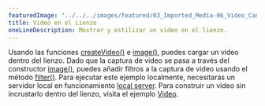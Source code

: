 ---
featuredImage: "../../../images/featured/03_Imported_Media-06_Video_Canvas-thumbnail.png"
title: Video en el Lienzo
oneLineDescription: Mostrar y estilizar un video en el lienzo.
---

Usando las funciones
<a href="https://p5js.org/reference/p5/createVideo" target="_blank">createVideo()</a>
e <a href="https://p5js.org/reference/p5/image" target="_blank">image()</a>,
puedes cargar un video dentro del lienzo. Dado que la captura de video se
pasa a través del constructor
<a href="https://p5js.org/reference/p5/image" target="_blank">image()</a>,
puedes añadir filtros a la captura de video usando el
método <a href="https://p5js.org/reference/p5/filter" target="_blank">filter()</a>.
Para ejecutar este ejemplo localmente, necesitarás un servidor local en funcionamiento
<a href="https://github.com/processing/p5.js/wiki/Local-server">local server</a>.
Para construir un video sin incrustarlo dentro del lienzo, visita el ejemplo
<a href="https://p5js.org/examples/imported-media-video/">Video</a>.
